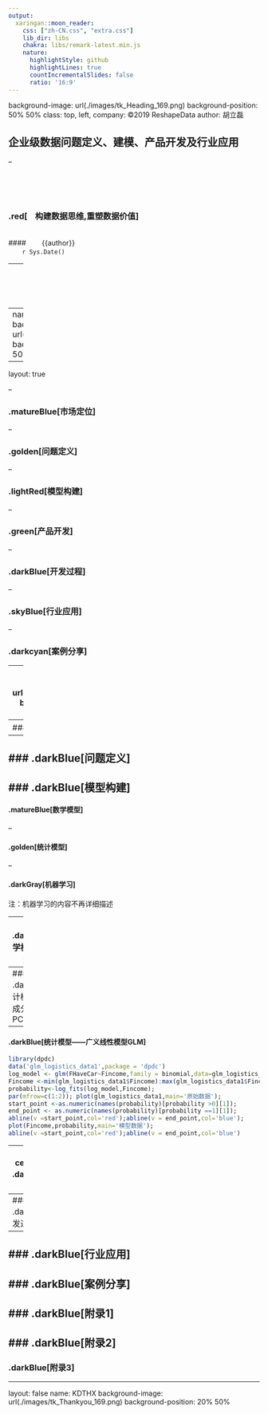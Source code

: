 ```yaml
---
output:
  xaringan::moon_reader:
    css: ["zh-CN.css", "extra.css"]
    lib_dir: libs
    chakra: libs/remark-latest.min.js
    nature:
      highlightStyle: github
      highlightLines: true
      countIncrementalSlides: false
      ratio: '16:9'
---
```

background-image: url(./images/tk_Heading_169.png)
background-position: 50% 50%
class: top, left,
company: ©2019 ReshapeData
author: 胡立磊

## 企业级数据问题定义、建模、产品开发及行业应用

--

<br/>
<br/>
<br/>


### .red[&nbsp;&nbsp;&nbsp;&nbsp;构建数据思维,重塑数据价值]
<br/>
#### &nbsp;&nbsp;&nbsp;&nbsp;&nbsp;&nbsp;&nbsp;{{author}}<br/>&nbsp;&nbsp;&nbsp;&nbsp;&nbsp;&nbsp; `r Sys.Date()`


--
<br/>
<br/>
<br/>
<br/>



#### {{company}}
---
name: KDW
layout: false
background-image: url(./images/tk_Title_169.png)
background-position: 50% 50%
class: left, top, 



---
layout: true


--

### .matureBlue[市场定位]

--

### .golden[问题定义]

--

### .lightRed[模型构建]

--

### .green[产品开发]

--

### .darkBlue[开发过程]

--

### .skyBlue[行业应用]

--

### .darkcyan[案例分享]

---
name: KDB
layout: true
background-image: url(./images/tk_Body_169.png)
background-position: 50% 50%
class: left, top,
---
### .darkBlue[市场定位]

---
### .darkBlue[问题定义]
---
### .darkBlue[模型构建]
--

#### .matureBlue[数学模型]

--

#### .golden[统计模型]

--

#### .darkGray[机器学习]

注：机器学习的内容不再详细描述

---
#### .darkBlue[数学模型——张量运算]

m阶n维张量的定义


$$\mathcal{A}=(a_{i_1,\dots,i_m}), \quad a_{i_1,\dots,i_m}\in R, \quad 1\le i_1,\dots,i_m \le n.$$

更一般的定义(每一阶的维度不要求相同)
<br/>

$$vec(\mathcal{X})=\left(\begin{gathered}x_{111}\\x_{112}\\\vdots\\x_{121}\\    x_{122} \\\vdots\\x_{N_1N_2N_3}\end{gathered}\right)\in R^{n_1n_2n_3},\mathcal{X}\in R^{n_1\times n_2\times n_3}$$
---
#### .darkBlue[统计模型——主成分分析PCA]

---
#### .darkBlue[统计模型——广义线性模型GLM]
```r
library(dpdc)
data('glm_logistics_data1',package = 'dpdc')
log_model <- glm(FHaveCar~Fincome,family = binomial,data=glm_logistics_data1)
Fincome <-min(glm_logistics_data1$Fincome):max(glm_logistics_data1$Fincome);
probability<-log_fits(log_model,Fincome);
par(mfrow=c(1:2)); plot(glm_logistics_data1,main='原始数据');
start_point <-as.numeric(names(probability)[probability >0][1]);
end_point <- as.numeric(names(probability)[probability ==1][1]);
abline(v =start_point,col='red');abline(v = end_point,col='blue');
plot(Fincome,probability,main='模型数据');
abline(v =start_point,col='red');abline(v = end_point,col='blue')

```


---
class: center
### .darkBlue[产品开发]

 
![图片说明](images/img_dev_cycle1.png)
 

---
### .darkBlue[开发过程]
---
### .darkBlue[行业应用]
---
### .darkBlue[案例分享]
---
### .darkBlue[附录1]
---
### .darkBlue[附录2]
---
### .darkBlue[附录3]

---
layout: false
name: KDTHX
background-image: url(./images/tk_Thankyou_169.png)
background-position: 20% 50%



